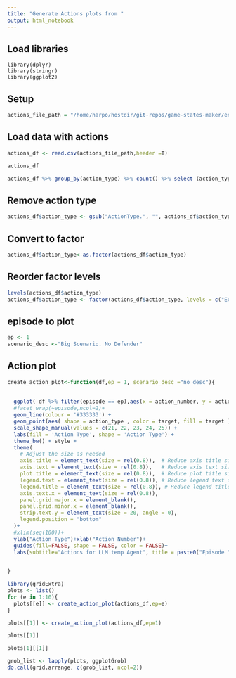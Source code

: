 ```yaml
---
title: "Generate Actions plots from "
output: html_notebook
---
```


## Load libraries
```{rinclude=F}
library(dplyr)
library(stringr)
library(ggplot2)
```

## Setup
```r
actions_file_path = "/home/harpo/hostdir/git-repos/game-states-maker/env/logs/netsec.log.csv"
```

## Load data with actions
```r
actions_df <- read.csv(actions_file_path,header =T)

actions_df
```

```r
actions_df %>% group_by(action_type) %>% count() %>% select (action_type)
```

## Remove action type
```r
actions_df$action_type <- gsub("ActionType.", "", actions_df$action_type)
```

## Convert to factor 
```r
actions_df$action_type<-as.factor(actions_df$action_type)
```

## Reorder factor levels
```r
levels(actions_df$action_type)
actions_df$action_type <- factor(actions_df$action_type, levels = c("ExfiltrateData",  "FindData", "ExploitService", "FindServices", "ScanNetwork"))
```

## episode to plot
```r
ep <- 1
scenario_desc <-"Big Scenario. No Defender"
```

## Action plot
```r

create_action_plot<-function(df,ep = 1, scenario_desc ="no desc"){
  
  
  ggplot( df %>% filter(episode == ep),aes(x = action_number, y = action_type, group = 1)) +  # Set group to a single value for all rows
  #facet_wrap(~episode,ncol=2)+
  geom_line(colour = '#333333') +
  geom_point(aes( shape = action_type , color = target, fill = target ), size = 3) +
  scale_shape_manual(values = c(21, 22, 23, 24, 25)) +
  labs(fill = 'Action Type', shape = 'Action Type') +
  theme_bw() + style +
  theme(
    # Adjust the size as needed
    axis.title = element_text(size = rel(0.8)),  # Reduce axis title size
    axis.text = element_text(size = rel(0.8)),   # Reduce axis text size
    plot.title = element_text(size = rel(0.8)),  # Reduce plot title size
    legend.text = element_text(size = rel(0.8)), # Reduce legend text size
    legend.title = element_text(size = rel(0.8)), # Reduce legend title size
    axis.text.x = element_text(size = rel(0.8)),
    panel.grid.major.x = element_blank(),
    panel.grid.minor.x = element_blank(),
    strip.text.y = element_text(size = 20, angle = 0),
    legend.position = "bottom"
  )+
  #xlim(seq(100))+
  ylab("Action Type")+xlab("Action Number")+
  guides(fill=FALSE, shape = FALSE, color = FALSE)+
  labs(subtitle="Actions for LLM temp Agent", title = paste0("Episode ", ep,"\n",scenario_desc))
  

}
```

```r
library(gridExtra)
plots <- list()
for (e in 1:10){
  plots[[e]] <- create_action_plot(actions_df,ep=e)
}

plots[[1]] <- create_action_plot(actions_df,ep=1)

plots[[1]]
```
```r
plots[1][[1]]
```


```r
grob_list <- lapply(plots, ggplotGrob)
do.call(grid.arrange, c(grob_list, ncol=2))
```

